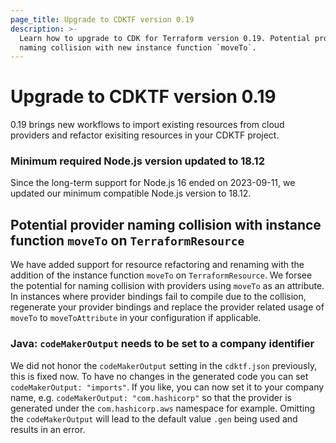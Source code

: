 ```yaml
---
page_title: Upgrade to CDKTF version 0.19
description: >-
  Learn how to upgrade to CDK for Terraform version 0.19. Potential provider
  naming collision with new instance function `moveTo`.
---
```


# Upgrade to CDKTF version 0.19

0.19 brings new workflows to import existing resources from cloud providers and refactor exisiting resources in your CDKTF project.

### Minimum required Node.js version updated to 18.12

Since the long-term support for Node.js 16 ended on 2023-09-11, we updated our minimum compatible Node.js version to 18.12.

## Potential provider naming collision with instance function `moveTo` on `TerraformResource`

We have added support for resource refactoring and renaming with the addition of the instance function `moveTo` on `TerraformResource`. We forsee the potential for naming collision with providers using `moveTo` as an attribute. In instances where provider bindings fail to compile due to the collision, regenerate your provider bindings and replace the provider related usage of `moveTo` to `moveToAttribute` in your configuration if applicable.

### Java: `codeMakerOutput` needs to be set to a company identifier

We did not honor the `codeMakerOutput` setting in the `cdktf.json` previously, this is fixed now.
To have no changes in the generated code you can set `codeMakerOutput: "imports"`.
If you like, you can now set it to your company name, e.g. `codeMakerOutput: "com.hashicorp"` so that the provider is generated under the `com.hashicorp.aws` namespace for example. Omitting the `codeMakerOutput` will lead to the default value `.gen` being used and results in an error.
